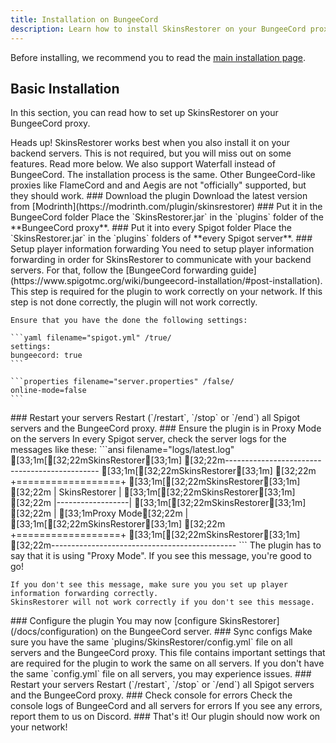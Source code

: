 ```yaml
---
title: Installation on BungeeCord
description: Learn how to install SkinsRestorer on your BungeeCord proxy.
---
```



Before installing, we recommend you to read the [main installation page](/docs/installation).

## Basic Installation

In this section, you can read how to set up SkinsRestorer on your BungeeCord proxy.

<Callout type="info" emoji="ℹ️">
  Heads up! SkinsRestorer works best when you also install it on your backend
  servers. This is not required, but you will miss out on some features. Read
  more below.
</Callout>

<Callout type="info" emoji="ℹ️">
  We also support Waterfall instead of BungeeCord. The installation process is
  the same. Other BungeeCord-like proxies like FlameCord and and Aegis are not
  "officially" supported, but they should work.
</Callout>

<Steps>
  <Step>
    ### Download the plugin
    Download the latest version from [Modrinth](https://modrinth.com/plugin/skinsrestorer)
  </Step>

<Step>
  ### Put it in the BungeeCord folder Place the `SkinsRestorer.jar` in the
  `plugins` folder of the **BungeeCord proxy**.
</Step>

<Step>
  ### Put it into every Spigot folder Place the `SkinsRestorer.jar` in the
  `plugins` folders of **every Spigot server**.
</Step>

  <Step>
    ### Setup player information forwarding
    You need to setup player information forwarding in order for SkinsRestorer to communicate with your backend servers.
    For that, follow the [BungeeCord forwarding
    guide](https://www.spigotmc.org/wiki/bungeecord-installation/#post-installation).
    This step is required for the plugin to work correctly on your network.
    If this step is not done correctly, the plugin will not work correctly.

    Ensure that you have the done the following settings:

    ```yaml filename="spigot.yml" /true/
    settings:
    bungeecord: true
    ```

    ```properties filename="server.properties" /false/
    online-mode=false
    ```

  </Step>

<Step>
  ### Restart your servers Restart (`/restart`, `/stop` or `/end`) all Spigot
  servers and the BungeeCord proxy.
</Step>

  <Step>
    ### Ensure the plugin is in Proxy Mode on the servers
    In every Spigot server, check the server logs for the messages like these:
    ```ansi filename="logs/latest.log"
    [33;1m[[32;22mSkinsRestorer[33;1m] [32;22m----------------------------------------------
    [33;1m[[32;22mSkinsRestorer[33;1m] [32;22m +==================+
    [33;1m[[32;22mSkinsRestorer[33;1m] [32;22m | SkinsRestorer |
    [33;1m[[32;22mSkinsRestorer[33;1m] [32;22m |------------------|
    [33;1m[[32;22mSkinsRestorer[33;1m] [32;22m | [33;1mProxy Mode[32;22m |
    [33;1m[[32;22mSkinsRestorer[33;1m] [32;22m +==================+
    [33;1m[[32;22mSkinsRestorer[33;1m] [32;22m----------------------------------------------
    ```
    The plugin has to say that it is using "Proxy Mode". If you see this message, you're good to go!

    If you don't see this message, make sure you you set up player information forwarding correctly.
    SkinsRestorer will not work correctly if you don't see this message.

  </Step>

<Step>
  ### Configure the plugin You may now [configure
  SkinsRestorer](/docs/configuration) on the BungeeCord server.
</Step>

<Step>
  ### Sync configs Make sure you have the same
  `plugins/SkinsRestorer/config.yml` file on all servers and the BungeeCord
  proxy. This file contains important settings that are required for the plugin
  to work the same on all servers. If you don't have the same `config.yml` file
  on all servers, you may experience issues.
</Step>

<Step>
  ### Restart your servers Restart (`/restart`, `/stop` or `/end`) all Spigot
  servers and the BungeeCord proxy.
</Step>

<Step>
  ### Check console for errors Check the console logs of BungeeCord and all
  servers for errors If you see any errors, report them to us on Discord.
</Step>

  <Step>
    ### That's it!
    Our plugin should now work on your network!
  </Step>
</Steps>
